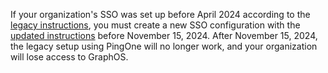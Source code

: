 <Caution>

If your organization's SSO was set up before April 2024 according to the [legacy instructions](#legacy-setup), you must create a new SSO configuration with the [updated instructions](#setup) before November 15, 2024. After November 15, 2024, the legacy setup using PingOne will no longer work, and your organization will lose access to GraphOS.

</Caution>
